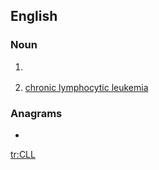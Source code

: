 ==English==

===Noun===
{{en-noun}}

# {{lb|en|computing}} {{initialism of|[[command line]] [[language]]|lang=en}}
#{{lb|en|medicine}} [[chronic lymphocytic leukemia]]
===Anagrams===
* {{l|en|LLC}}

[[tr:CLL]]